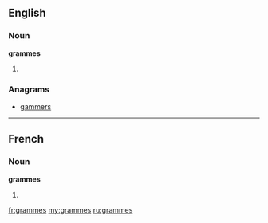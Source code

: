 ==English==

===Noun===
'''grammes'''

# {{plural of|gramme}}

===Anagrams===
* [[gammers#English|gammers]]

----

==French==

===Noun===
'''grammes'''

# {{plural of|gramme|lang=fr}}

[[fr:grammes]]
[[my:grammes]]
[[ru:grammes]]